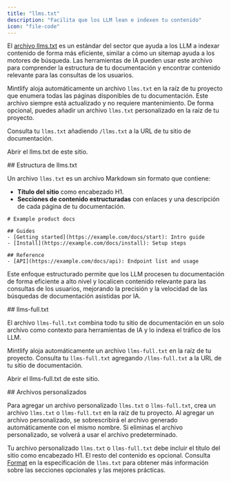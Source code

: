 ```yaml
---
title: "llms.txt"
description: "Facilita que los LLM lean e indexen tu contenido"
icon: "file-code"
---
```



El [archivo llms.txt](https://llmstxt.org) es un estándar del sector que ayuda a los LLM a indexar contenido de forma más eficiente, similar a cómo un sitemap ayuda a los motores de búsqueda. Las herramientas de IA pueden usar este archivo para comprender la estructura de tu documentación y encontrar contenido relevante para las consultas de los usuarios.

Mintlify aloja automáticamente un archivo `llms.txt` en la raíz de tu proyecto que enumera todas las páginas disponibles de tu documentación. Este archivo siempre está actualizado y no requiere mantenimiento. De forma opcional, puedes añadir un archivo `llms.txt` personalizado en la raíz de tu proyecto.

Consulta tu `llms.txt` añadiendo `/llms.txt` a la URL de tu sitio de documentación.

<PreviewButton href="https://mintlify.com/docs/llms.txt">Abrir el llms.txt de este sitio.</PreviewButton>



<div id="llmstxt-structure">
  ## Estructura de llms.txt
</div>

Un archivo `llms.txt` es un archivo Markdown sin formato que contiene:

- **Título del sitio** como encabezado H1.
- **Secciones de contenido estructuradas** con enlaces y una descripción de cada página de tu documentación.

```mdx Example llms.txt
# Example product docs

## Guides
- [Getting started](https://example.com/docs/start): Intro guide
- [Install](https://example.com/docs/install): Setup steps

## Reference
- [API](https://example.com/docs/api): Endpoint list and usage
```

Este enfoque estructurado permite que los LLM procesen tu documentación de forma eficiente a alto nivel y localicen contenido relevante para las consultas de los usuarios, mejorando la precisión y la velocidad de las búsquedas de documentación asistidas por IA.



<div id="llms-fulltxt">
  ## llms-full.txt
</div>

El archivo `llms-full.txt` combina todo tu sitio de documentación en un solo archivo como contexto para herramientas de IA y lo indexa el tráfico de los LLM.

Mintlify aloja automáticamente un archivo `llms-full.txt` en la raíz de tu proyecto. Consulta tu `llms-full.txt` agregando `/llms-full.txt` a la URL de tu sitio de documentación.

<PreviewButton href="https://mintlify.com/docs/llms-full.txt">Abrir el llms-full.txt de este sitio.</PreviewButton>



<div id="custom-files">
  ## Archivos personalizados
</div>

Para agregar un archivo personalizado `llms.txt` o `llms-full.txt`, crea un archivo `llms.txt` o `llms-full.txt` en la raíz de tu proyecto. Al agregar un archivo personalizado, se sobrescribirá el archivo generado automáticamente con el mismo nombre. Si eliminas el archivo personalizado, se volverá a usar el archivo predeterminado.

Tu archivo personalizado `llms.txt` o `llms-full.txt` debe incluir el título del sitio como encabezado H1. El resto del contenido es opcional. Consulta [Format](https://llmstxt.org/#format) en la especificación de `llms.txt` para obtener más información sobre las secciones opcionales y las mejores prácticas.
